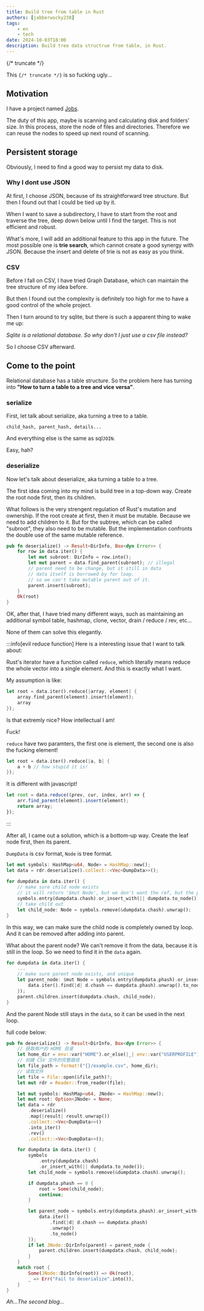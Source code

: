 ```yaml
---
title: Build tree from table in Rust
authors: [jabberwocky238]
tags: 
    - en
    - tech
date: 2024-10-03T18:00
description: Build tree data structrue from table, in Rust.
---
```


{/* truncate */}

This `{/* truncate */}` is so fucking ugly...

## Motivation
I have a project named [Jobs](https://github.com/jabberwocky238/Jobs).

The duty of this app, maybe is scanning and calculating disk and folders' size. In this process, store the node of files and directories. Therefore we can reuse the nodes to speed up next round of scanning.

## Persistent storage

Obviously, I need to find a good way to persist my data to disk.

### Why I dont use JSON
At first, I choose JSON, because of its straightforward tree structure. But then I found out that I could be tied up by it.

When I want to save a subdirectory, I have to start from the root and traverse the tree, deep down below until I find the target. This is not efficient and robust.

What's more, I will add an additional feature to this app in the future. The most possible one is **trie search**, which cannot create a good synergy with JSON. Because the insert and delete of trie is not as easy as you think.

### CSV
Before I fall on CSV, I have tried Graph Database, which can maintain the tree structure of my idea before.

But then I found out the complexity is definitely too high for me to have a good control of the whole project.

Then I turn around to try sqlite, but there is such a apparent thing to wake me up:

*Sqlite is a relational database. So why don't I just use a csv file instead?*

So I choose CSV afterward.

## Come to the point
Relational database has a table structure. So the problem here has turning into **"How to turn a table to a tree and vice versa"**.

### serialize
First, let talk about serialize, aka turning a tree to a table.

```
child_hash, parent_hash, details...
```

And everything else is the same as sql`JOIN`.

Easy, hah?

### deserialize

Now let's talk about deserialize, aka turning a table to a tree.

The first idea coming into my mind is build tree in a top-down way. Create the root node first, then its children.

What follows is the very strengent regulation of Rust's mutation and ownership. If the root create at first, then it must be mutable. Because we need to add children to it. But for the subtree, which can be called "subroot", they also need to be mutable. But the implementation confronts the double use of the same mutable reference.

```rust
pub fn deserialize() -> Result<DirInfo, Box<dyn Error>> {
    for row in data.iter() {
        let mut subroot: DirInfo = row.into();
        let mut parent = data.find_parent(subroot); // illegal
        // parent need to be change, but it still in data
        // data itself is borrowed by for loop.
        // so we can't take mutable parent out of it.
        parent.insert(subroot);
    }
    Ok(root)
}
```       

OK, after that, I have tried many different ways, such as maintaining an additional symbol table, hashmap, clone, vector, drain / reduce / rev, etc...

None of them can solve this elegantly.

:::info[evil reduce function]
Here is a interesting issue that I want to talk about:

Rust's iterator have a function called `reduce`, which literally means reduce the whole vector into a single element. And this is exactly what I want.

My assumption is like:
```rust
let root = data.iter().reduce(|array, element| {
    array.find_parent(element).insert(element);
    array
});
```
Is that extremly nice? How intellectual I am!

Fuck!

`reduce` have two paramters, the first one is element, the second one is also the fucking element!
```rust
let root = data.iter().reduce(|a, b| {
    a + b // how stupid it is!
});
```
It is different with javascript!

```javascript
let root = data.reduce((prev, cur, index, arr) => {
    arr.find_parent(element).insert(element);
    return array;
});
```
:::

After all, I came out a solution, which is a bottom-up way. Create the leaf node first, then its parent.

`DumpData` is csv format, `Node` is tree format.

```rust
let mut symbols: HashMap<u64, Node> = HashMap::new();
let data = rdr.deserialize().collect::<Vec<DumpData>>();
    
for dumpdata in data.iter() {
    // make sure child node exists
    // it will return '$mut Node', but we don't want the ref, but the pure value.
    symbols.entry(dumpdata.chash).or_insert_with(|| dumpdata.to_node()); 
    // take child out
    let child_node: Node = symbols.remove(&dumpdata.chash).unwrap(); 
}
```

In this way, we can make sure the child node is completely owned by loop. And it can be removed after adding into parent.

What about the parent node? We can't remove it from the data, because it is still in the loop. So we need to find it in the `data` again.

```rust
for dumpdata in data.iter() {
    ...
    // make sure parent node exists, and unique
    let parent_node: $mut Node = symbols.entry(dumpdata.phash).or_insert_with(|| {
        data.iter().find(|d| d.chash == dumpdata.phash).unwrap().to_node()
    });
    parent.children.insert(dumpdata.chash, child_node);
}
```

And the parent Node still stays in the `data`, so it can be used in the next loop.

full code below:
```rust
pub fn deserialize() -> Result<DirInfo, Box<dyn Error>> {
    // 获取用户的 HOME 目录
    let home_dir = env::var("HOME").or_else(|_| env::var("USERPROFILE"))?;
    // 创建 CSV 文件的完整路径
    let file_path = format!("{}/example.csv", home_dir);
    // 读取文件
    let file = File::open(&file_path)?;
    let mut rdr = Reader::from_reader(file);

    let mut symbols: HashMap<u64, JNode> = HashMap::new();
    let mut root: Option<JNode> = None;
    let data = rdr
        .deserialize()
        .map(|result| result.unwrap())
        .collect::<Vec<DumpData>>()
        .into_iter()
        .rev()
        .collect::<Vec<DumpData>>();

    for dumpdata in data.iter() {
        symbols
            .entry(dumpdata.chash)
            .or_insert_with(|| dumpdata.to_node());
        let child_node = symbols.remove(&dumpdata.chash).unwrap();

        if dumpdata.phash == 0 {
            root = Some(child_node);
            continue;
        }

        let parent_node = symbols.entry(dumpdata.phash).or_insert_with(|| {
            data.iter()
                .find(|d| d.chash == dumpdata.phash)
                .unwrap()
                .to_node()
        });
        if let JNode::DirInfo(parent) = parent_node {
            parent.children.insert(dumpdata.chash, child_node);
        }
    }
    match root {
        Some(JNode::DirInfo(root)) => Ok(root),
        _ => Err("Fail to deserialize".into()),
    }
}
```

*Ah...The second blog...*